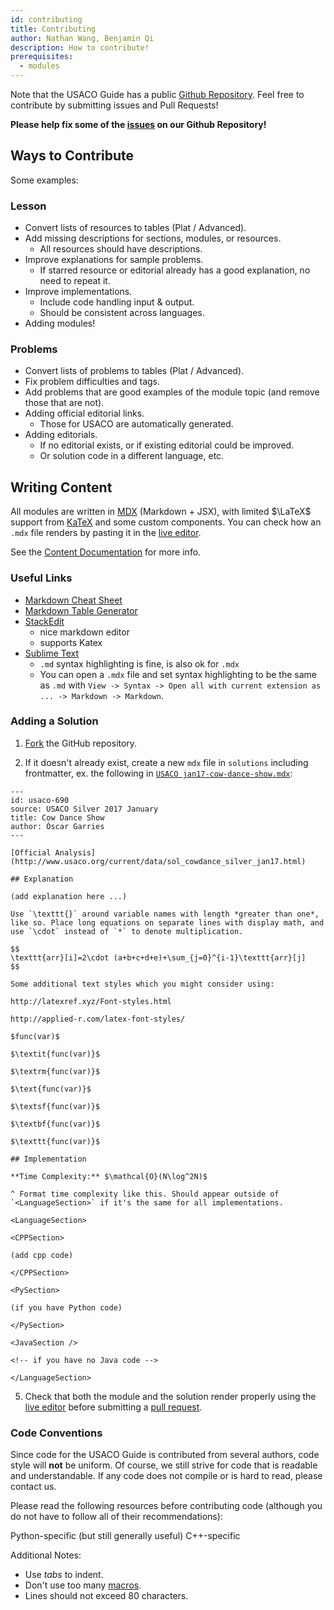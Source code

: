 ```yaml
---
id: contributing
title: Contributing
author: Nathan Wang, Benjamin Qi
description: How to contribute!
prerequisites:
  - modules
---
```


Note that the USACO Guide has a public [Github Repository](https://github.com/cpinitiative/usaco-guide). Feel free to contribute by submitting issues and Pull Requests!

**Please help fix some of the [issues](https://github.com/cpinitiative/usaco-guide/issues) on our Github Repository!**

<!--
If you're interested in joining the team, please fill out this [Google form](https://docs.google.com/forms/d/e/1FAIpQLSew7yq-8osY-IAxHRXX0_g-C747t7778aDuz-Crz6f77AuABA/viewform?usp=sf_link). -->

<!-- Please use the "Contact Us" form to get started and mention **what specifically you intend to contribute**.  -->

## Ways to Contribute

Some examples:

### Lesson

- Convert lists of resources to tables (Plat / Advanced).
- Add missing descriptions for sections, modules, or resources.
  - All resources should have descriptions.
- Improve explanations for sample problems.
  - If starred resource or editorial already has a good explanation, no need to repeat it.
- Improve implementations.
  - Include code handling input & output.
  - Should be consistent across languages.
- Adding modules!

### Problems

- Convert lists of problems to tables (Plat / Advanced).
- Fix problem difficulties and tags.
- Add problems that are good examples of the module topic (and remove those that are not).
- Adding official editorial links.
  - Those for USACO are automatically generated.
- Adding editorials.
  - If no editorial exists, or if existing editorial could be improved.
  - Or solution code in a different language, etc.

<!-- - Don't link CF if it's already included in "Contest Materials." -->

## Writing Content

All modules are written in [MDX](https://mdxjs.com/) (Markdown + JSX), with limited $\LaTeX$ support from [KaTeX](https://katex.org/) and some custom components. You can check how an `.mdx` file renders by pasting it in the [live editor](/liveupdate).

See the [Content Documentation](https://github.com/cpinitiative/usaco-guide/blob/master/docs/Content%20Documentation.md) for more info.

### Useful Links

- [Markdown Cheat Sheet](https://www.markdownguide.org/cheat-sheet/)
- [Markdown Table Generator](https://www.tablesgenerator.com/markdown_tables)
- [StackEdit](https://stackedit.io/)
  - nice markdown editor
  - supports Katex
- [Sublime Text](https://www.sublimetext.com/)
  - `.md` syntax highlighting is fine, is also ok for `.mdx`
  - You can open a `.mdx` file and set syntax highlighting to be the same as `.md` with `View -> Syntax -> Open all with current extension as ... -> Markdown -> Markdown`.

### Adding a Solution

1. [Fork](https://docs.github.com/en/free-pro-team@latest/desktop/contributing-and-collaborating-using-github-desktop/cloning-and-forking-repositories-from-github-desktop) the GitHub repository.

2. If it doesn't already exist, create a new `mdx` file in `solutions` including frontmatter, ex. the following in [`USACO jan17-cow-dance-show.mdx`](https://github.com/cpinitiative/usaco-guide/blob/master/solutions/USACO%20jan17-cow-dance-show.mdx):

  ```
  ---
  id: usaco-690
  source: USACO Silver 2017 January
  title: Cow Dance Show
  author: Óscar Garries
  ---

  [Official Analysis](http://www.usaco.org/current/data/sol_cowdance_silver_jan17.html)

  ## Explanation

  (add explanation here ...)

  Use `\texttt{}` around variable names with length *greater than one*, like so. Place long equations on separate lines with display math, and use `\cdot` instead of `*` to denote multiplication.

  $$
  \texttt{arr}[i]=2\cdot (a+b+c+d+e)+\sum_{j=0}^{i-1}\texttt{arr}[j]
  $$

  Some additional text styles which you might consider using:

  http://latexref.xyz/Font-styles.html

  http://applied-r.com/latex-font-styles/

  $func(var)$

  $\textit{func(var)}$

  $\textrm{func(var)}$

  $\text{func(var)}$

  $\textsf{func(var)}$

  $\textbf{func(var)}$

  $\texttt{func(var)}$

  ## Implementation
  
  **Time Complexity:** $\mathcal{O}(N\log^2N)$

  ^ Format time complexity like this. Should appear outside of `<LanguageSection>` if it's the same for all implementations.

  <LanguageSection>

  <CPPSection>

  (add cpp code)
  
  </CPPSection>

  <PySection>

  (if you have Python code)

  </PySection>

  <JavaSection />

  <!-- if you have no Java code -->

  </LanguageSection>
  ```

5. Check that both the module and the solution render properly using the [live editor](/liveupdate/) before submitting a [pull request](https://docs.github.com/en/free-pro-team@latest/github/collaborating-with-issues-and-pull-requests/about-pull-requests).

### Code Conventions

Since code for the USACO Guide is contributed from several authors, code style will **not** be uniform. Of course, we still strive for code that is readable and understandable. If any code does not compile or is hard to read, please contact us.

Please read the following resources before contributing code (although you do not have to follow all of their recommendations):

<Resources>
  <Resource
    source="MIT"
    title="Course Notes: Style"
    url="https://py.mit.edu/fall20/notes/style"
    starred
  >
    Python-specific (but still generally useful)
  </Resource>
  <Resource
    source="CF"
    title="Swift - Competitive C++ Manifesto"
    url="64218"
    starred
  >
    C++-specific
  </Resource>
</Resources>

Additional Notes:

- Use _tabs_ to indent.
- Don't use too many [macros](/general/generic?lang=cpp#macros).
- Lines should not exceed 80 characters.
